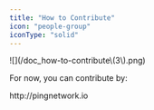 ```yaml
---
title: "How to Contribute"
icon: "people-group"
iconType: "solid"
---
```


<Frame as="div">
  ![](/doc_how-to-contribute\(3\).png)
</Frame>

For now, you can contribute by:

<Steps>
  <Step title="Being an active member of the Ping’s community on X and Discord" />

  <Step title="Create quality content about Ping and share it on social media platforms" />

  <Step title="Invite friends to join the waitlist">
    http://pingnetwork.io
  </Step>
</Steps>